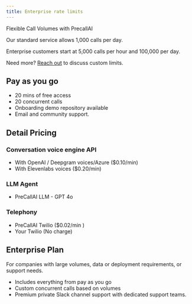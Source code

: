 ```yaml
---
title: Enterprise rate limits
---
```


Flexible Call Volumes with PrecallAI

Our standard service allows 1,000 calls per day.

Enterprise customers start at 5,000 calls per hour and 100,000 per day.

Need more? [Reach out](https://www.precallai.com/enterprise-inquiry) to discuss custom limits.

## Pay as you go

- 20 mins of free access
- 20 concurrent calls
- Onboarding demo repository available
- Email and community support.

## Detail Pricing

### Conversation voice engine API

- With OpenAI / Deepgram voices/Azure ($0.10/min)
- With Elevenlabs voices ($0.20/min)

### LLM Agent

- PreCallAI LLM - GPT 4o

### Telephony

- PreCallAI Twilio ($0.02/min )
- Your Twilio (No charge)

## Enterprise Plan

For companies with large volumes, data or deployment requirements, or support needs.

- Includes everything from pay as you go
- Custom concurrent calls based on volumes
- Premium private Slack channel support with dedicated support teams.
